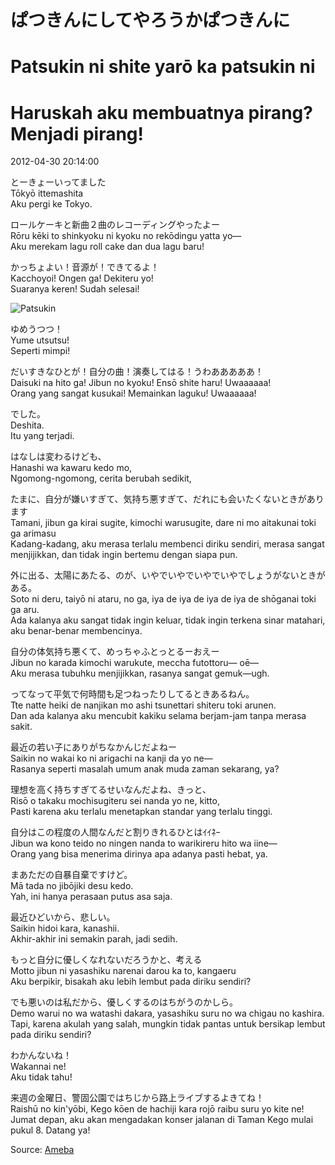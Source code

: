 # ぱつきんにしてやろうかぱつきんに  
# Patsukin ni shite yarō ka patsukin ni  
# Haruskah aku membuatnya pirang? Menjadi pirang!

2012-04-30 20:14:00  

とーきょーいってました  
Tōkyō ittemashita  
Aku pergi ke Tokyo.

ロールケーキと新曲２曲のレコーディングやったよー  
Rōru kēki to shinkyoku ni kyoku no rekōdingu yatta yo—  
Aku merekam lagu roll cake dan dua lagu baru!

かっちょよい！音源が！できてるよ！  
Kacchoyoi! Ongen ga! Dekiteru yo!  
Suaranya keren! Sudah selesai!

![Patsukin](./Patsukin.jpg)

ゆめうつつ！  
Yume utsutsu!  
Seperti mimpi!

だいすきなひとが！自分の曲！演奏してはる！うわあああああ！  
Daisuki na hito ga! Jibun no kyoku! Ensō shite haru! Uwaaaaaa!  
Orang yang sangat kusukai! Memainkan laguku! Uwaaaaaa!

でした。  
Deshita.  
Itu yang terjadi.

はなしは変わるけども、  
Hanashi wa kawaru kedo mo,  
Ngomong-ngomong, cerita berubah sedikit,

たまに、自分が嫌いすぎて、気持ち悪すぎて、だれにも会いたくないときがあります  
Tamani, jibun ga kirai sugite, kimochi warusugite, dare ni mo aitakunai toki ga arimasu  
Kadang-kadang, aku merasa terlalu membenci diriku sendiri, merasa sangat menjijikkan, dan tidak ingin bertemu dengan siapa pun.

外に出る、太陽にあたる、のが、いやでいやでいやでいやでしょうがないときがある。  
Soto ni deru, taiyō ni ataru, no ga, iya de iya de iya de iya de shōganai toki ga aru.  
Ada kalanya aku sangat tidak ingin keluar, tidak ingin terkena sinar matahari, aku benar-benar membencinya.

自分の体気持ち悪くて、めっちゃふとっとるーおえー  
Jibun no karada kimochi warukute, meccha futottoru— oē—  
Aku merasa tubuhku menjijikkan, rasanya sangat gemuk—ugh.

ってなって平気で何時間も足つねったりしてるときあるねん。  
Tte natte heiki de nanjikan mo ashi tsunettari shiteru toki arunen.  
Dan ada kalanya aku mencubit kakiku selama berjam-jam tanpa merasa sakit.

最近の若い子にありがちなかんじだよねー  
Saikin no wakai ko ni arigachi na kanji da yo ne—  
Rasanya seperti masalah umum anak muda zaman sekarang, ya?

理想を高く持ちすぎてるせいなんだよね、きっと、  
Risō o takaku mochisugiteru sei nanda yo ne, kitto,  
Pasti karena aku terlalu menetapkan standar yang terlalu tinggi.

自分はこの程度の人間なんだと割りきれるひとはｲｲﾈｰ  
Jibun wa kono teido no ningen nanda to warikireru hito wa iine—  
Orang yang bisa menerima dirinya apa adanya pasti hebat, ya.

まあただの自暴自棄ですけど。  
Mā tada no jibōjiki desu kedo.  
Yah, ini hanya perasaan putus asa saja.

最近ひどいから、悲しい。  
Saikin hidoi kara, kanashii.  
Akhir-akhir ini semakin parah, jadi sedih.

もっと自分に優しくなれないだろうかと、考える  
Motto jibun ni yasashiku narenai darou ka to, kangaeru  
Aku berpikir, bisakah aku lebih lembut pada diriku sendiri?

でも悪いのは私だから、優しくするのはちがうのかしら。  
Demo warui no wa watashi dakara, yasashiku suru no wa chigau no kashira.  
Tapi, karena akulah yang salah, mungkin tidak pantas untuk bersikap lembut pada diriku sendiri?

わかんないね！  
Wakannai ne!  
Aku tidak tahu!

来週の金曜日、警固公園ではちじから路上ライブするよきてね！  
Raishū no kin'yōbi, Kego kōen de hachiji kara rojō raibu suru yo kite ne!  
Jumat depan, aku akan mengadakan konser jalanan di Taman Kego mulai pukul 8. Datang ya!

Source: [Ameba](https://ameblo.jp/arihara6/entry-11237938851.html)